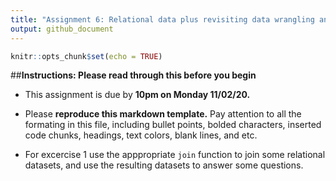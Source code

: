```yaml
---
title: "Assignment 6: Relational data plus revisiting data wrangling and visualization"
output: github_document
---
```


```r
knitr::opts_chunk$set(echo = TRUE)
```


##**Instructions: Please read through this before you begin**


* This assignment is due by **10pm on Monday 11/02/20.**

* Please **reproduce this markdown template.** Pay attention to all the formating in this file, including bullet points, bolded characters, inserted code chunks, headings, text colors, blank lines, and etc.

* For excercise 1 use the apppropriate `join` function to join some relational datasets, and use the resulting datasets to answer some questions.






